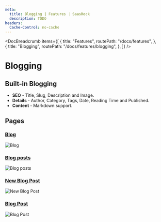 ```yaml
---
meta:
  title: Blogging | Features | SaasRock
  description: TODO
headers:
  Cache-Control: no-cache
---
```



<DocBreadcrumb
  items={[
    {
      title: "Features",
      routePath: "/docs/features",
    },
    {
      title: "Blogging",
      routePath: "/docs/features/blogging",
    },
  ]}
/>

# Blogging

## Built-in Blogging

- **SEO** - Title, Slug, Description and Image.
- **Details** - Author, Category, Tags, Date, Reading Time and Published.
- **Content** - Markdown support.

## Pages

### [Blog](/blog)

<img
  class="bg-gray-100 border-gray-500 border-2 border-dashed rounded-lg object-cover h-95"
  src="https://yahooder.sirv.com/saasrock/features/blogging/blog.png"
  alt="Blog"
/>

### [Blog posts](/admin/blog)

<img
  class="bg-gray-100 border-gray-500 border-2 border-dashed rounded-lg object-cover h-95"
  src="https://yahooder.sirv.com/saasrock/features/blogging/blog-posts.png"
  alt="Blog posts"
/>

### [New Blog Post](/admin/blog/new)

<img
  class="bg-gray-100 border-gray-500 border-2 border-dashed rounded-lg object-cover h-95"
  src="https://yahooder.sirv.com/saasrock/features/blogging/new-blog-post.png"
  alt="New Blog Post"
/>

### [Blog Post](/blog/7-things-i-ve-learned-using-remix-for-1-month)

<img
  class="bg-gray-100 border-gray-500 border-2 border-dashed rounded-lg object-cover h-95"
  src="https://yahooder.sirv.com/saasrock/features/blogging/blog-post.png"
  alt="Blog Post"
/>
